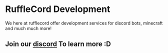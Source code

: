 # RuffleCord Development

We here at rufflecord offer development services for discord bots, minecraft and much much more!

## Join our [discord](https://discord.rufflecord.tk) To learn more :D